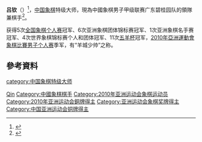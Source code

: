 {{MedalTableTop}}
{{MedalCountry|{{CHN}}}}
{{MedalSport | 男子[[象棋|象棋]]}}
{{MedalCompetition | [[亞洲運動會|亞洲運動會]]}}
{{MedalBronze | [[2010年亞洲運動會|2010年 廣州]] | [[2010年亞洲運動會象棋比賽|男子個人賽]]}}
{{MedalBottom}}

'''吕钦'''（{{bd|1962年|8月10日|catIdx=L吕}}）<ref>{{Cite web |url=http://www.gz2010.cn/info/CHN_CHN/ZB/ZBB101A_XQ@@@@@@@@@@@@@@@CHN_number=201264.html |title=2010年广州亚运会官方网站 象棋 - 吕钦 - 简历 |accessdate=2011-04-27 |archive-date=2020-03-23 |archive-url=https://web.archive.org/web/20200323091004/http://www.gz2010.cn/info/CHN_CHN/ZB/ZBB101A_XQ@@@@@@@@@@@@@@@CHN_number=201264.html |dead-url=no }}</ref>，[[中国象棋|中国象棋]]特级大师，現為中國象棋男子甲级联赛广东碧桂园队的領隊兼棋手<ref>{{Cite web |url=http://www.xiangqiqipu.com/Category/View-14344.html |title=2018年全国象棋男子甲级联赛（象甲联赛）参赛队及棋手名单 |access-date=2018-10-26 |archive-url=https://web.archive.org/web/20181026182831/http://www.xiangqiqipu.com/Category/View-14344.html |archive-date=2018-10-26 |dead-url=yes }}</ref>。

获得5次[[全国象棋个人赛|全国象棋个人赛]]冠军、6次亚洲象棋团体锦标赛冠军、1次亚洲象棋名手赛冠军、4次世界象棋锦标赛个人和团体冠军、11次[[五羊杯|五羊杯]]冠军，[[2010年亞洲運動會|2010年亞洲運動會]][[2010年亞洲運動會象棋比賽|象棋比賽男子个人赛]]季军，有“羊城少帅”之称。

== 參考資料 ==
{{reflist}}

{{Authority control}}
{{DEFAULTSORT:Lü吕}}
[[Category:吕姓|Qin]]
[[Category:中國象棋棋手|Category:中國象棋棋手]]
[[category:中国象棋特级大师|category:中国象棋特级大师]]
[[Category:2010年亚洲运动会象棋运动员|Category:2010年亚洲运动会象棋运动员]]
[[Category:2010年亚洲运动会銅牌得主|Category:2010年亚洲运动会銅牌得主]]
[[Category:亚洲运动会象棋奖牌得主|Category:亚洲运动会象棋奖牌得主]]
[[Category:中国亚洲运动会铜牌得主|Category:中国亚洲运动会铜牌得主]]